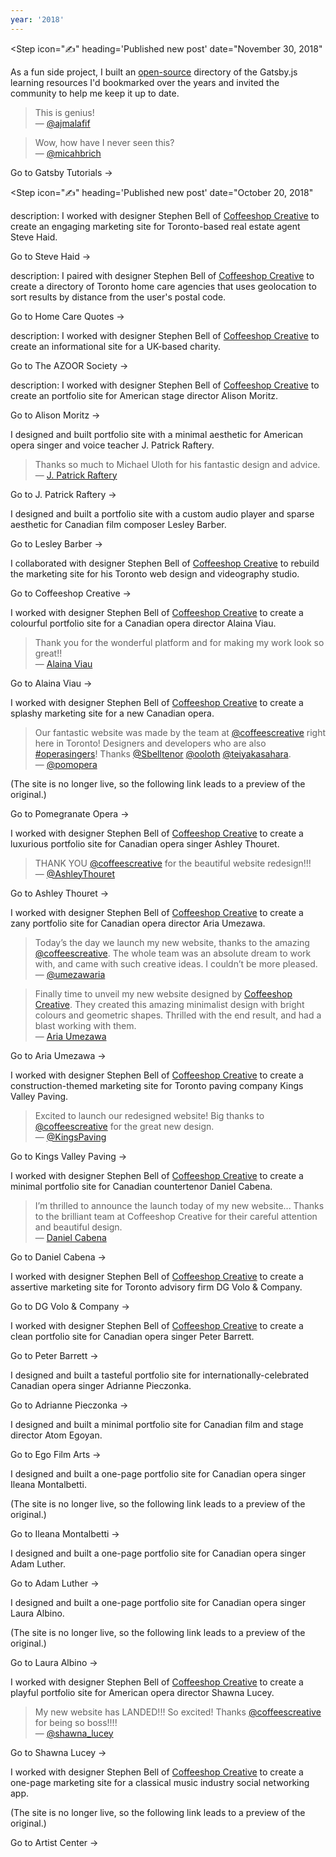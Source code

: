 ```yaml
---
year: '2018'
---
```


<Step
  icon="✍️"
  heading='Published new post'
  date="November 30, 2018"
>

<Card
  title="Introducing Gatsby Tutorials"
  blurb="A new, community-updated directory of Gatsby.js learning resources."
  href="/introducing-gatsby-tutorials"
  imageUrl="/images/introducing-gatsby-tutorials/ben-white-197668-unsplash.jpg"
/>

</Step>

<Step icon="🚀" heading="Launched gatsbytutorials.com" date="November 10, 2018">

As a fun side project, I built an [open-source](https://github.com/ooloth/gatsbytutorials.com) directory of the Gatsby.js learning resources I'd bookmarked over the years and invited the community to help me keep it up to date.

> This is genius!<br />
> &mdash; [@ajmalafif](https://twitter.com/ajmalafif/status/1062610482748522497)
      
> Wow, how have I never seen this?<br />
> &mdash; [@micahbrich](https://twitter.com/micahbrich/status/1086393968189952002)

<BlockLink href="https://www.gatsbytutorials.com/">Go to Gatsby Tutorials &rarr;</BlockLink>

</Step>

<Step
  icon="✍️"
  heading='Published new post'
  date="October 20, 2018"
>

<Card
  title="How to Set Up a Mac for Web Development"
  blurb="What to install on your Mac before starting a JavaScript project."
  href="/how-to-set-up-a-mac-for-web-development"
  imageUrl="/images/how-to-set-up-a-mac-for-web-development/clement-h-544786-unsplash.jpg"
/>

</Step>

<Step icon="🚀" heading="Launched stevehaid.com" date="November 10, 2018">

description: I worked with designer Stephen Bell of [Coffeeshop Creative](http://coffeeshopcreative.ca) to create an engaging marketing site for Toronto-based real estate agent Steve Haid.

<BlockLink href="https://www.stevehaid.com/">Go to Steve Haid &rarr;</BlockLink>

</Step>

<Step icon="🚀" heading="Launched homecarequotes.ca" date="November 10, 2018">

description: I paired with designer Stephen Bell of [Coffeeshop Creative](http://coffeeshopcreative.ca) to create a directory of Toronto home care agencies that uses geolocation to sort results by distance from the user's postal code.

<BlockLink href="https://www.homecarequotes.ca/home-care.html">Go to Home Care Quotes &rarr;</BlockLink>

</Step>

<Step icon="🚀" heading="Launched azoorsociety.org" date="November 10, 2018">

description: I worked with designer Stephen Bell of [Coffeeshop Creative](http://coffeeshopcreative.ca) to create an informational site for a UK-based charity.

<BlockLink href="https://www.azoorsociety.org">Go to The AZOOR Society &rarr;</BlockLink>

</Step>

<Step icon="🚀" heading="Launched alisonmoritz.com" date="November 10, 2018">

description: I worked with designer Stephen Bell of [Coffeeshop Creative](http://coffeeshopcreative.ca) to create an portfolio site for American stage director Alison Moritz.

<BlockLink href="https://www.alisonmoritz.com">Go to Alison Moritz &rarr;</BlockLink>

</Step>

<Step icon="🚀" heading="Launched jpatrickraftery.com" date="November 10, 2018">

I designed and built portfolio site with a minimal aesthetic for American opera singer and voice teacher J. Patrick Raftery.

> Thanks so much to Michael Uloth for his fantastic design and advice.<br />
> &mdash; [J. Patrick Raftery](https://www.facebook.com/jpatrick.raftery/posts/10156736359656800)

<BlockLink href="https://www.jpatrickraftery.com/">Go to J. Patrick Raftery &rarr;</BlockLink>

</Step>

<Step icon="🚀" heading="Launched lesleybarber.com" date="November 10, 2018">

I designed and built a portfolio site with a custom audio player and sparse aesthetic for Canadian film composer Lesley Barber.

<BlockLink href="https://www.lesleybarber.com/">Go to Lesley Barber &rarr;</BlockLink>

</Step>

<Step icon="🚀" heading="Launched coffeeshopcreative.ca" date="November 10, 2018">

I collaborated with designer Stephen Bell of [Coffeeshop Creative](http://coffeeshopcreative.ca) to rebuild the marketing site for his Toronto web design and videography studio.

<BlockLink href="https://www.coffeeshopcreative.ca/">Go to Coffeeshop Creative &rarr;</BlockLink>

</Step>
    
<Step icon="🚀" heading="Launched alainaviau.com" date="November 10, 2018">

I worked with designer Stephen Bell of [Coffeeshop Creative](http://coffeeshopcreative.ca) to create a colourful portfolio site for a Canadian opera director Alaina Viau.

> Thank you for the wonderful platform and for making my work look so great!!<br />
> &mdash; [Alaina Viau](https://www.facebook.com/alaina.viau.3/posts/10101533952315009)

<BlockLink href="https://www.alainaviau.com/">Go to Alaina Viau &rarr;</BlockLink>

</Step>

<Step icon="🚀" heading="Launched pomegranateopera.ca" date="November 10, 2018">

I worked with designer Stephen Bell of [Coffeeshop Creative](http://coffeeshopcreative.ca) to create a splashy marketing site for a new Canadian opera.

> Our fantastic website was made by the team at [@coffeescreative](https://twitter.com/coffeescreative) right here in Toronto! Designers and developers who are also [#operasingers](https://twitter.com/hashtag/operasingers?src=hash)! Thanks [@Sbelltenor](https://twitter.com/Sbelltenor) [@ooloth](https://twitter.com/ooloth) [@teiyakasahara](https://twitter.com/teiyakasahara).<br />
> &mdash; [@pomopera](https://twitter.com/pomopera/status/1039923201533505537)

(The site is no longer live, so the following link leads to a preview of the original.)

<BlockLink href="https://pomegranateopera.netlify.com/">Go to Pomegranate Opera &rarr;</BlockLink>

</Step>

<Step icon="🚀" heading="Launched ashleythouret.com" date="November 10, 2018">

I worked with designer Stephen Bell of [Coffeeshop Creative](http://coffeeshopcreative.ca) to create a luxurious portfolio site for Canadian opera singer Ashley Thouret.

> THANK YOU [@coffeescreative](https://twitter.com/coffeescreative) for the beautiful website redesign!!!<br />
> &mdash; [@AshleyThouret](https://twitter.com/AshleyThouret/status/1073219939278995456)

<BlockLink href="https://www.ashleythouret.com/">Go to Ashley Thouret &rarr;</BlockLink>

</Step>

<Step icon="🚀" heading="Launched ariaumezawa.com" date="November 10, 2018">

I worked with designer Stephen Bell of [Coffeeshop Creative](http://coffeeshopcreative.ca) to create a zany portfolio site for Canadian opera director Aria Umezawa.

> Today’s the day we launch my new website, thanks to the amazing [@coffeescreative](https://twitter.com/coffeescreative). The whole team was an absolute dream to work with, and came with such creative ideas. I couldn’t be more pleased.<br />
> &mdash; [@umezawaria](https://twitter.com/umezawaria/status/994947044522389504)

> Finally time to unveil my new website designed by [Coffeeshop Creative](http://coffeeshopcreative.ca). They created this amazing minimalist design with bright colours and geometric shapes. Thrilled with the end result, and had a blast working with them.<br />
> &mdash; [Aria Umezawa](https://www.facebook.com/umezawaria/photos/a.352185358613567.1073741828.341103669721736/375590169606419/)

<BlockLink href="https://www.ariaumezawa.com/">Go to Aria Umezawa &rarr;</BlockLink>

</Step>

<Step icon="🚀" heading="Launched kingsvalleypaving.com" date="November 10, 2018">

I worked with designer Stephen Bell of [Coffeeshop Creative](http://coffeeshopcreative.ca) to create a construction-themed marketing site for Toronto paving company Kings Valley Paving.

> Excited to launch our redesigned website! Big thanks to [@coffeescreative](https://twitter.com/coffeescreative) for the great new design.<br />
> &mdash; [@KingsPaving](https://twitter.com/KingsPaving/status/1050733579863543808)

<BlockLink href="https://kingsvalleypaving.com/">Go to Kings Valley Paving &rarr;</BlockLink>

</Step>

<Step icon="🚀" heading="Launched danielcabena.com" date="November 10, 2018">

I worked with designer Stephen Bell of [Coffeeshop Creative](http://coffeeshopcreative.ca) to create a minimal portfolio site for Canadian countertenor Daniel Cabena.

> I’m thrilled to announce the launch today of my new website... Thanks to the brilliant team at Coffeeshop Creative for their careful attention and beautiful design.<br />
> &mdash; [Daniel Cabena](https://www.facebook.com/danielcabenacountertenor/posts/2123903447862938)

<BlockLink href="https://www.danielcabena.com/">Go to Daniel Cabena &rarr;</BlockLink>

</Step>

<Step icon="🚀" heading="Launched dgvolo.com" date="November 10, 2018">

I worked with designer Stephen Bell of [Coffeeshop Creative](http://coffeeshopcreative.ca) to create a assertive marketing site for Toronto advisory firm DG Volo & Company.

<BlockLink href="https://www.dgvolo.com/">Go to DG Volo & Company &rarr;</BlockLink>

</Step>

<Step icon="🚀" heading="Launched peterbarrett.ca" date="November 10, 2018">

I worked with designer Stephen Bell of [Coffeeshop Creative](http://coffeeshopcreative.ca) to create a clean portfolio site for Canadian opera singer Peter Barrett.

<BlockLink href="https://www.peterbarrett.ca/">Go to Peter Barrett &rarr;</BlockLink>

</Step>

<Step icon="🚀" heading="Launched adriannepieczonka.com" date="November 10, 2018">

I designed and built a tasteful portfolio site for internationally-celebrated Canadian opera singer Adrianne Pieczonka.

<BlockLink href="https://www.adriannepieczonka.com">Go to Adrianne Pieczonka &rarr;</BlockLink>

</Step>

<Step icon="🚀" heading="Launched egofilmarts.com/" date="November 10, 2018">

I designed and built a minimal portfolio site for Canadian film and stage director Atom Egoyan.

<BlockLink href="http://www.egofilmarts.com/">Go to Ego Film Arts &rarr;</BlockLink>

</Step>

<Step icon="🚀" heading="Launched ileanamontalbetti.com" date="November 10, 2018">

I designed and built a one-page portfolio site for Canadian opera singer Ileana Montalbetti.

(The site is no longer live, so the following link leads to a preview of the original.)

<BlockLink href="https://ileanamontalbetti.netlify.com/">Go to Ileana Montalbetti &rarr;</BlockLink>

</Step>

<Step icon="🚀" heading="Launched adamluthertenor.com" date="November 10, 2018">

I designed and built a one-page portfolio site for Canadian opera singer Adam Luther.

<BlockLink href="https://www.adamluthertenor.com/">Go to Adam Luther &rarr;</BlockLink>

</Step>

<Step icon="🚀" heading="Launched lauraalbino.com" date="November 10, 2018">

I designed and built a one-page portfolio site for Canadian opera singer Laura Albino.

(The site is no longer live, so the following link leads to a preview of the original.)

<BlockLink href="https://lauraalbino.netlify.com/">Go to Laura Albino &rarr;</BlockLink>

</Step>

<Step icon="🚀" heading="Launched shawnalucey.com" date="November 10, 2018">

I worked with designer Stephen Bell of [Coffeeshop Creative](http://coffeeshopcreative.ca) to create a playful portfolio site for American opera director Shawna Lucey.

> My new website has LANDED!!! So excited! Thanks [@coffeescreative](https://twitter.com/coffeescreative) for being so boss!!!!<br />
> &mdash; [@shawna_lucey](https://twitter.com/shawna_lucey/status/1031638131764813825)

<BlockLink href="https://www.shawnalucey.com/">Go to Shawna Lucey &rarr;</BlockLink>

</Step>

<Step icon="🚀" heading="Launched artistcenter.com" date="November 10, 2018">

I worked with designer Stephen Bell of [Coffeeshop Creative](http://coffeeshopcreative.ca) to create a one-page marketing site for a classical music industry social networking app.

(The site is no longer live, so the following link leads to a preview of the original.)

<BlockLink href="https://artistcenter.netlify.com/">Go to Artist Center &rarr;</BlockLink>

</Step>
